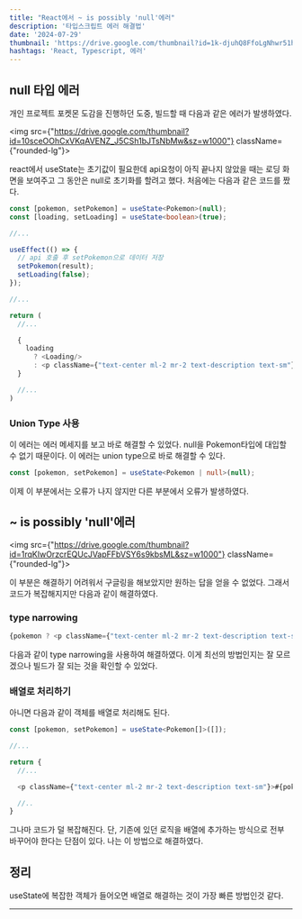 ```yaml
---
title: "React에서 ~ is possibly 'null'에러"
description: '타입스크립트 에러 해결법'
date: '2024-07-29'
thumbnail: 'https://drive.google.com/thumbnail?id=1k-djuhQ8FfoLgNhwr51h9T80pYn4jy88&sz=w1000'
hashtags: 'React, Typescript, 에러'
---
```


## null 타입 에러

개인 프로젝트 포켓몬 도감을 진행하던 도중, 빌드할 때 다음과 같은 에러가 발생하였다.

<img src={"https://drive.google.com/thumbnail?id=10sceOOhCxVKqAVENZ_J5CSh1bJTsNbMw&sz=w1000"} className={"rounded-lg"}></img>

react에서 useState는 초기값이 필요한데 api요청이 아직 끝나지 않았을 때는 로딩 화면을 보여주고 그 동안은 null로 초기화를 할려고 했다. 처음에는 다음과 같은 코드를 짰다.

```typescript
const [pokemon, setPokemon] = useState<Pokemon>(null);
const [loading, setLoading] = useState<boolean>(true);

//...

useEffect(() => {
  // api 호출 후 setPokemon으로 데이터 저장
  setPokemon(result);
  setLoading(false);
});

//...

return (
  //...

  {
    loading
      ? <Loading/>
      : <p className={"text-center ml-2 mr-2 text-description text-sm"}>#{pokemon.id}</p>
  }

  //...
)
```

### Union Type 사용

이 에러는 에러 메세지를 보고 바로 해결할 수 있었다. null을 Pokemon타입에 대입할 수 없기 때문이다. 이 에러는 union type으로 바로 해결할 수 있다.

```typescript
const [pokemon, setPokemon] = useState<Pokemon | null>(null);
```

이제 이 부분에서는 오류가 나지 않지만 다른 부분에서 오류가 발생하였다.

## ~ is possibly 'null'에러

<img src={"https://drive.google.com/thumbnail?id=1rqKIwOrzcrEQUcJVapFFbVSY6s9kbsML&sz=w1000"} className={"rounded-lg"}></img>

이 부분은 해결하기 어려워서 구글링을 해보았지만 원하는 답을 얻을 수 없었다. 그래서 코드가 복잡해지지만 다음과 같이 해결하였다.

### type narrowing

```typescript
{pokemon ? <p className={"text-center ml-2 mr-2 text-description text-sm"}>#{pokemon.id}</p> : null}
```

다음과 같이 type narrowing을 사용하여 해결하였다. 이게 최선의 방법인지는 잘 모르겠으나 빌드가 잘 되는 것을 확인할 수 있었다.

### 배열로 처리하기

아니면 다음과 같이 객체를 배열로 처리해도 된다.

```typescript
const [pokemon, setPokemon] = useState<Pokemon[]>([]);

//...

return {
  //...

  <p className={"text-center ml-2 mr-2 text-description text-sm"}>#{pokemon[0].id}</p>

  //..
}
```

그나마 코드가 덜 복잡해진다. 단, 기존에 있던 로직을 배열에 추가하는 방식으로 전부 바꾸어야 한다는 단점이 있다. 나는 이 방법으로 해결하였다.

## 정리

useState에 복잡한 객체가 들어오면 배열로 해결하는 것이 가장 빠른 방법인것 같다.

---